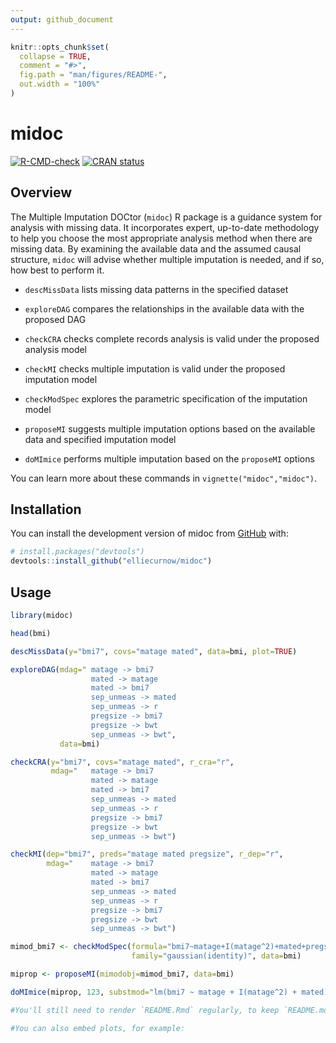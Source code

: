 ```yaml
---
output: github_document
---
```


<!-- README.md is generated from README.Rmd. Please edit that file -->

```r
knitr::opts_chunk$set(
  collapse = TRUE,
  comment = "#>",
  fig.path = "man/figures/README-",
  out.width = "100%"
)
```

# midoc

<!-- badges: start -->
[![R-CMD-check](https://github.com/elliecurnow/midoc/actions/workflows/R-CMD-check.yaml/badge.svg)](https://github.com/elliecurnow/midoc/actions/workflows/R-CMD-check.yaml)
[![CRAN status](https://www.r-pkg.org/badges/version/midoc)](https://CRAN.R-project.org/package=midoc)
<!-- badges: end -->

## Overview

The Multiple Imputation DOCtor (`midoc`) R package is a guidance system for analysis with missing data. It incorporates expert, up-to-date methodology to help you choose the most appropriate analysis method when there are missing data. By examining the available data and the assumed causal structure, `midoc` will advise whether multiple imputation is needed, and if so, how best to perform it. 

* `descMissData` lists missing data patterns in the specified dataset

* `exploreDAG` compares the relationships in the available data with the proposed DAG

* `checkCRA` checks complete records analysis is valid under the proposed analysis model 

* `checkMI` checks multiple imputation is valid under the proposed imputation model 

* `checkModSpec` explores the parametric specification of the imputation model 

* `proposeMI` suggests multiple imputation options based on the available data and specified imputation model

* `doMImice` performs multiple imputation based on the `proposeMI` options 

You can learn more about these commands in `vignette("midoc","midoc")`.

## Installation

You can install the development version of midoc from [GitHub](https://github.com/) with:

``` r
# install.packages("devtools")
devtools::install_github("elliecurnow/midoc")
```
## Usage

```r
library(midoc)

head(bmi)

descMissData(y="bmi7", covs="matage mated", data=bmi, plot=TRUE)

exploreDAG(mdag=" matage -> bmi7 
                  mated -> matage 
                  mated -> bmi7 
                  sep_unmeas -> mated 
                  sep_unmeas -> r
                  pregsize -> bmi7 
                  pregsize -> bwt  
                  sep_unmeas -> bwt", 
           data=bmi)

checkCRA(y="bmi7", covs="matage mated", r_cra="r",
         mdag="   matage -> bmi7 
                  mated -> matage 
                  mated -> bmi7 
                  sep_unmeas -> mated 
                  sep_unmeas -> r
                  pregsize -> bmi7 
                  pregsize -> bwt  
                  sep_unmeas -> bwt")

checkMI(dep="bmi7", preds="matage mated pregsize", r_dep="r",
        mdag="    matage -> bmi7 
                  mated -> matage 
                  mated -> bmi7 
                  sep_unmeas -> mated 
                  sep_unmeas -> r
                  pregsize -> bmi7 
                  pregsize -> bwt  
                  sep_unmeas -> bwt")

mimod_bmi7 <- checkModSpec(formula="bmi7~matage+I(matage^2)+mated+pregsize",
                           family="gaussian(identity)", data=bmi)

miprop <- proposeMI(mimodobj=mimod_bmi7, data=bmi)

doMImice(miprop, 123, substmod="lm(bmi7 ~ matage + I(matage^2) + mated)")

```

```r
#You'll still need to render `README.Rmd` regularly, to keep `README.md` up-to-date. `devtools::build_readme()` is handy for this.

#You can also embed plots, for example:

```


